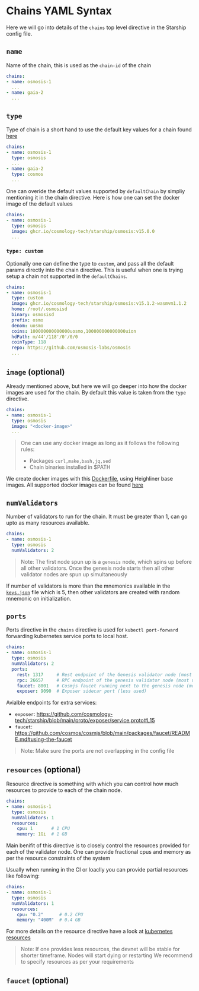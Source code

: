 # Chains YAML Syntax

Here we will go into details of the `chains` top level directive in the Starship config file.

## `name`
Name of the chain, this is used as the `chain-id` of the chain
```yaml
chains:
- name: osmosis-1
  ...
- name: gaia-2
  ...
```

## `type`
Type of chain is a short hand to use the default key values for a chain found [here](https://github.com/cosmology-tech/starship/blob/main/charts/devnet/values.yaml#L54...#L244)
```yaml
chains:
- name: osmosis-1
  type: osmosis
  ...
- name: gaia-2
  type: cosmos
  ...
```

One can overide the default values supported by `defaultChain` by simpliy mentioning it in the chain directive.
Here is how one can set the docker image of the default values
```yaml
chains:
- name: osmosis-1
  type: osmosis
  image: ghcr.io/cosmology-tech/starship/osmosis:v15.0.0
  ...
```

### `type: custom`
Optionally one can define the type to `custom`, and pass all the default params directly into the chain directive. This is useful when one is
trying setup a chain not supported in the `defaultChains`.
```yaml
chains:
- name: osmosis-1
  type: custom
  image: ghcr.io/cosmology-tech/starship/osmosis:v15.1.2-wasmvm1.1.2
  home: /root/.osmosisd
  binary: osmosisd
  prefix: osmo
  denom: uosmo
  coins: 100000000000000uosmo,100000000000000uion
  hdPath: m/44'/118'/0'/0/0
  coinType: 118
  repo: https://github.com/osmosis-labs/osmosis
  ...
```

## `image` (optional)
Already mentioned above, but here we will go deeper into how the docker images are used for the chain. By default this value is taken from
the `type` directive.

```yaml
chains:
- name: osmosis-1
  type: osmosis
  image: "<docker-image>"
  ...
```

> One can use any docker image as long as it follows the following rules:
> * Packages `curl,make,bash,jq,sed`
> * Chain binaries installed in $PATH

We create docker images with this [Dockerfile](https://github.com/cosmology-tech/starship/blob/main/docker/chains/Dockerfile), using Heighliner base
images. All supported docker images can be found [here](https://github.com/orgs/cosmology-tech/packages?repo_name=starship)

## `numValidators`
Number of validators to run for the chain. It must be greater than 1, can go upto as many resources available.

```yaml
chains:
- name: osmosis-1
  type: osmosis
  numValidators: 2
```

> Note: The first node spun up is a `genesis` node, which spins up before all other validators. Once the genesis node starts
> then all other validator nodes are spun up simultaneously

If number of validators is more than the mnemonics available in the [`keys.json`](https://github.com/cosmology-tech/starship/blob/main/charts/devnet/configs/keys.json#L9) file
which is 5, then other validators are created with random mnemonic on initialization.

## `ports`
Ports directive in the `chains` directive is used for `kubectl port-forward` forwarding kubernetes service ports to local host.
```yaml
chains:
- name: osmosis-1
  type: osmosis
  numValidators: 2
  ports:
    rest: 1317     # Rest endpoint of the Genesis validator node (most used)
    rpc: 26657     # RPC endpoint of the genesis validator node (most used)
    faucet: 8001   # Cosmjs faucet running next to the genesis node (most used)
    exposer: 9090  # Exposer sidecar port (less used)
```

Avialble endpoints for extra services:
* `exposer`: https://github.com/cosmology-tech/starship/blob/main/proto/exposer/service.proto#L15
* `faucet`: https://github.com/cosmos/cosmjs/blob/main/packages/faucet/README.md#using-the-faucet

> Note: Make sure the ports are not overlapping in the config file

## `resources` (optional)
Resource directive is something with which you can control how much resources to provide to each of the chain node.
```yaml
chains:
- name: osmosis-1
  type: osmosis
  numValidators: 1
  resources:
    cpu: 1       # 1 CPU
    memory: 1Gi  # 1 GB
```

Main benifit of this directive is to closely control the resources provided for each of the validator node.
One can provide fractional cpus and memory as per the resource constraints of the system

Usually when running in the CI or loaclly you can provide partial resources like following:
```yaml
chains:
- name: osmosis-1
  type: osmosis
  numValidators: 1
  resources:
    cpu: "0.2"      # 0.2 CPU
    memory: "400M"  # 0.4 GB
```

For more details on the resource directive have a look at [kubernetes resources](https://kubernetes.io/docs/concepts/configuration/manage-resources-containers/#meaning-of-cpu)

> Note: If one provides less resources, the devnet will be stable for shorter timeframe. Nodes will start dying or restarting
> We recommend to specify resources as per your requirements

## `faucet` (optional)
